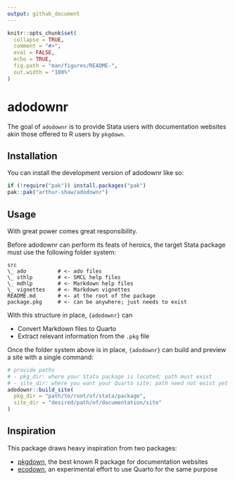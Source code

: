 ```yaml
---
output: github_document
---
```


<!-- README.md is generated from README.Rmd. Please edit that file -->

```r
knitr::opts_chunk$set(
  collapse = TRUE,
  comment = "#>",
  eval = FALSE,
  echo = TRUE,
  fig.path = "man/figures/README-",
  out.width = "100%"
)
```

# adodownr

<!-- badges: start -->
<!-- badges: end -->

The goal of `adodownr` is to provide Stata users with documentation websites akin those offered to R users by `pkgdown`.

## Installation

You can install the development version of adodownr like so:

``` r
if (!require("pak")) install.packages("pak")
pak::pak("arthur-shaw/adodownr")
```

## Usage

With great power comes great responsibility.

Before adodownr can perform its feats of heroics, the target Stata package must use the following folder system:

```
src
\_ ado          # <- ado files
\_ sthlp        # <- SMCL help files
\_ mdhlp        # <- Markdown help files
\_ vignettes    # <- Markdown vignettes
README.md       # <- at the root of the package
package.pkg     # <- can be anywhere; just needs to exist
```

With this structure in place, `{adodownr}` can

- Convert Markdown files to Quarto
- Extract relevant information from the `.pkg` file

Once the folder system above is in place, `{adodownr}` can build and preview a site with a single command:

``` r
# provide paths
# - pkg_dir: where your Stata package is located; path must exist
# - site_dir: where you want your Quarto site; path need not exist yet
adodownr::build_site(
  pkg_dir = "path/to/root/of/stata/package",
  site_dir = "desired/path/of/documentation/site"
)
```

## Inspiration

This package draws heavy inspiration from two packages:

- [pkgdown](https://github.com/r-lib/pkgdown/), the best known R package for documentation websites
- [ecodown](https://github.com/edgararuiz/ecodown), an experimental effort to use Quarto for the same purpose
